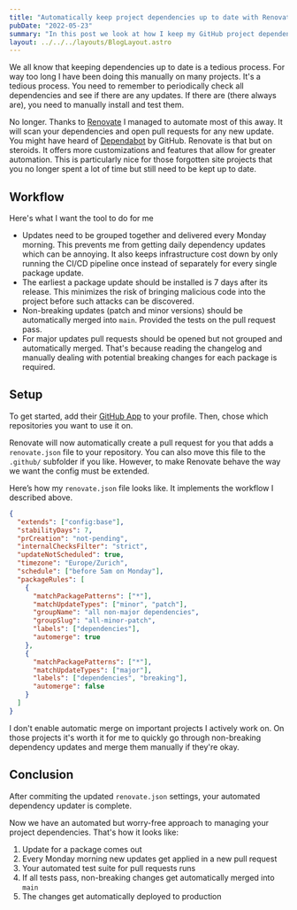 ```yaml
---
title: "Automatically keep project dependencies up to date with Renovate"
pubDate: "2022-05-23"
summary: "In this post we look at how I keep my GitHub project dependencies up to date with Renovate. Non-breaking changes get automatically merged as soon as tests pass. Pull requests for breaking changes can be merged manually."
layout: ../../../layouts/BlogLayout.astro
---
```


We all know that keeping dependencies up to date is a tedious process. For way too long I have been doing this manually on many projects. It's a tedious process. You need to remember to periodically check all dependencies and see if there are any updates. If there are (there always are), you need to manually install and test them.

No longer. Thanks to [Renovate](https://renovatebot.com/) I managed to automate most of this away. It will scan your dependencies and open pull requests for any new update. You might have heard of [Dependabot](https://github.com/dependabot) by GitHub. Renovate is that but on steroids. It offers more customizations and features that allow for greater automation. This is particularly nice for those forgotten site projects that you no longer spent a lot of time but still need to be kept up to date.

## Workflow

Here's what I want the tool to do for me

- Updates need to be grouped together and delivered every Monday morning. This prevents me from getting daily dependency updates which can be annoying. It also keeps infrastructure cost down by only running the CI/CD pipeline once instead of separately for every single package update.
- The earliest a package update should be installed is 7 days after its release. This minimizes the risk of bringing malicious code into the project before such attacks can be discovered.
- Non-breaking updates (patch and minor versions) should be automatically merged into `main`. Provided the tests on the pull request pass.
- For major updates pull requests should be opened but not grouped and automatically merged. That's because reading the changelog and manually dealing with potential breaking changes for each package is required.

## Setup

To get started, add their [GitHub App](https://github.com/marketplace/renovate) to your profile. Then, chose which repositories you want to use it on.

Renovate will now automatically create a pull request for you that adds a `renovate.json` file to your repository. You can also move this file to the `.github/` subfolder if you like. However, to make Renovate behave the way we want the config must be extended.

Here’s how my `renovate.json` file looks like. It implements the workflow I described above.

```json
{
  "extends": ["config:base"],
  "stabilityDays": 7,
  "prCreation": "not-pending",
  "internalChecksFilter": "strict",
  "updateNotScheduled": true,
  "timezone": "Europe/Zurich",
  "schedule": ["before 5am on Monday"],
  "packageRules": [
    {
      "matchPackagePatterns": ["*"],
      "matchUpdateTypes": ["minor", "patch"],
      "groupName": "all non-major dependencies",
      "groupSlug": "all-minor-patch",
      "labels": ["dependencies"],
      "automerge": true
    },
    {
      "matchPackagePatterns": ["*"],
      "matchUpdateTypes": ["major"],
      "labels": ["dependencies", "breaking"],
      "automerge": false
    }
  ]
}
```

I don't enable automatic merge on important projects I actively work on. On those projects it's worth it for me to quickly go through non-breaking dependency updates and merge them manually if they're okay.

## Conclusion

After commiting the updated `renovate.json` settings, your automated dependency updater is complete.

Now we have an automated but worry-free approach to managing your project dependencies. That's how it looks like:

1. Update for a package comes out
2. Every Monday morning new updates get applied in a new pull request
3. Your automated test suite for pull requests runs
4. If all tests pass, non-breaking changes get automatically merged into `main`
5. The changes get automatically deployed to production
